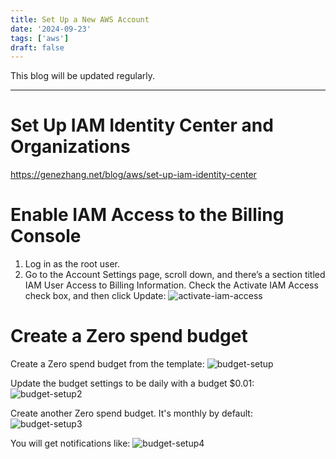 ```yaml
---
title: Set Up a New AWS Account
date: '2024-09-23'
tags: ['aws']
draft: false
---
```



This blog will be updated regularly.

---

# Set Up IAM Identity Center and Organizations
https://genezhang.net/blog/aws/set-up-iam-identity-center

# Enable IAM Access to the Billing Console
1. Log in as the root user.
2. Go to the Account Settings page, scroll down, and there’s a section titled IAM User Access to Billing Information. Check the Activate IAM Access check box, and then click Update:
![activate-iam-access](/static/images/aws/set-up-a-new-aws-account/activate-iam-access.png)

# Create a Zero spend budget

Create a Zero spend budget from the template:
![budget-setup](/static/images/aws/set-up-a-new-aws-account/budget-setup.png)

Update the budget settings to be daily with a budget $0.01:
![budget-setup2](/static/images/aws/set-up-a-new-aws-account/budget-setup2.png)

Create another Zero spend budget. It's monthly by default:
![budget-setup3](/static/images/aws/set-up-a-new-aws-account/budget-setup3.png)

You will get notifications like:
![budget-setup4](/static/images/aws/set-up-a-new-aws-account/budget-setup4.png)